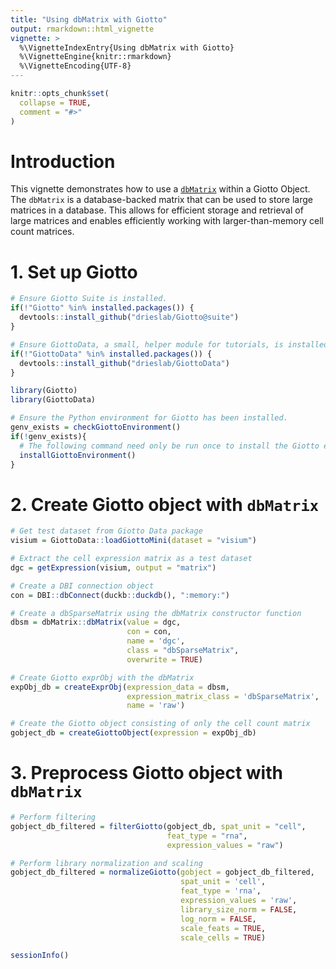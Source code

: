 ```yaml
---
title: "Using dbMatrix with Giotto"
output: rmarkdown::html_vignette
vignette: >
  %\VignetteIndexEntry{Using dbMatrix with Giotto}
  %\VignetteEngine{knitr::rmarkdown}
  %\VignetteEncoding{UTF-8}
---
```


```r
knitr::opts_chunk$set(
  collapse = TRUE,
  comment = "#>"
)
```

# Introduction
This vignette demonstrates how to use a [`dbMatrix`](https://github.com/drieslab/dbMatrix) within a Giotto Object. The `dbMatrix` is a database-backed matrix that can be used to store large matrices in a database. This allows for efficient storage and retrieval of large matrices and enables efficiently working with larger-than-memory cell count matrices.

# 1. Set up Giotto

```r
# Ensure Giotto Suite is installed.
if(!"Giotto" %in% installed.packages()) {
  devtools::install_github("drieslab/Giotto@suite")
}

# Ensure GiottoData, a small, helper module for tutorials, is installed.
if(!"GiottoData" %in% installed.packages()) {
  devtools::install_github("drieslab/GiottoData")
}

library(Giotto)
library(GiottoData)

# Ensure the Python environment for Giotto has been installed.
genv_exists = checkGiottoEnvironment()
if(!genv_exists){
  # The following command need only be run once to install the Giotto environment.
  installGiottoEnvironment()
}
```

# 2. Create Giotto object with `dbMatrix`                                   

```r
# Get test dataset from Giotto Data package
visium = GiottoData::loadGiottoMini(dataset = "visium")

# Extract the cell expression matrix as a test dataset
dgc = getExpression(visium, output = "matrix")

# Create a DBI connection object
con = DBI::dbConnect(duckb::duckdb(), ":memory:")

# Create a dbSparseMatrix using the dbMatrix constructor function
dbsm = dbMatrix::dbMatrix(value = dgc, 
                          con = con, 
                          name = 'dgc', 
                          class = "dbSparseMatrix",
                          overwrite = TRUE)

# Create Giotto exprObj with the dbMatrix
expObj_db = createExprObj(expression_data = dbsm, 
                          expression_matrix_class = 'dbSparseMatrix', 
                          name = 'raw')

# Create the Giotto object consisting of only the cell count matrix
gobject_db = createGiottoObject(expression = expObj_db)
```

# 3. Preprocess Giotto object with `dbMatrix`
```r
# Perform filtering 
gobject_db_filtered = filterGiotto(gobject_db, spat_unit = "cell",
                                   feat_type = "rna",
                                   expression_values = "raw")

# Perform library normalization and scaling
gobject_db_filtered = normalizeGiotto(gobject = gobject_db_filtered,
                                      spat_unit = 'cell',
                                      feat_type = 'rna',
                                      expression_values = 'raw',
                                      library_size_norm = FALSE,
                                      log_norm = FALSE,
                                      scale_feats = TRUE,
                                      scale_cells = TRUE)
```


```r
sessionInfo()
```